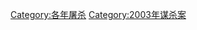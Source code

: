 {{cat topic in year| topic=屠殺| year=2003}}

[[Category:各年屠杀|Category:各年屠杀]]
[[Category:2003年谋杀案|Category:2003年谋杀案]]